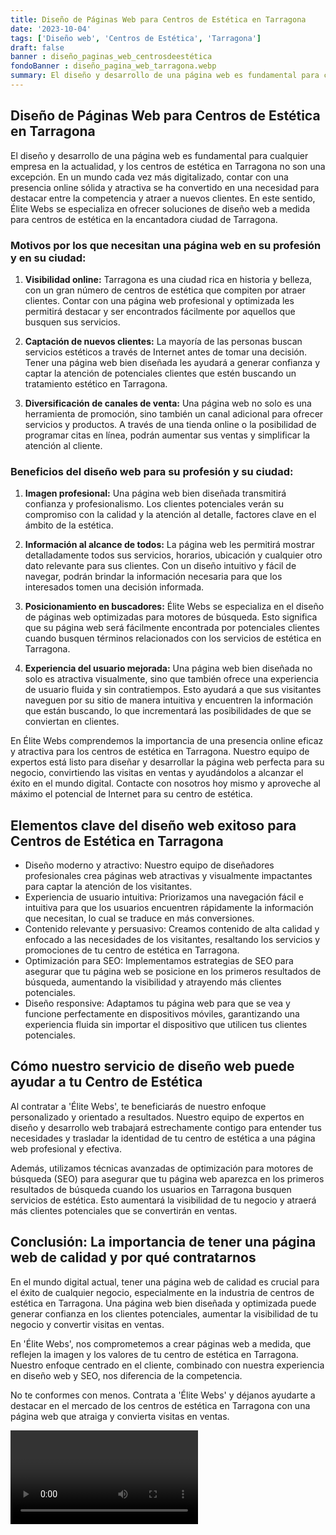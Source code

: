 ```yaml
---
title: Diseño de Páginas Web para Centros de Estética en Tarragona
date: '2023-10-04'
tags: ['Diseño web', 'Centros de Estética', 'Tarragona']
draft: false
banner : diseño_paginas_web_centrosdeestética
fondoBanner : diseño_pagina_web_tarragona.webp
summary: El diseño y desarrollo de una página web es fundamental para cualquier empresa en la actualidad, y los centros de estética en Tarragona no son una excepción. En un mundo cada vez más digitalizado, contar con una presencia online sólida y atractiva se ha convertido en una necesidad para destacar entre la competencia y atraer a nuevos clientes. En este sentido, Élite Webs se especializa en ofrecer soluciones de diseño web a medida para centros de estética en la encantadora ciudad de Tarragona.
---
```


## Diseño de Páginas Web para Centros de Estética en Tarragona

El diseño y desarrollo de una página web es fundamental para cualquier empresa en la actualidad, y los centros de estética en Tarragona no son una excepción. En un mundo cada vez más digitalizado, contar con una presencia online sólida y atractiva se ha convertido en una necesidad para destacar entre la competencia y atraer a nuevos clientes. En este sentido, Élite Webs se especializa en ofrecer soluciones de diseño web a medida para centros de estética en la encantadora ciudad de Tarragona.

### Motivos por los que necesitan una página web en su profesión y en su ciudad:

1. **Visibilidad online:** Tarragona es una ciudad rica en historia y belleza, con un gran número de centros de estética que compiten por atraer clientes. Contar con una página web profesional y optimizada les permitirá destacar y ser encontrados fácilmente por aquellos que busquen sus servicios.

2. **Captación de nuevos clientes:** La mayoría de las personas buscan servicios estéticos a través de Internet antes de tomar una decisión. Tener una página web bien diseñada les ayudará a generar confianza y captar la atención de potenciales clientes que estén buscando un tratamiento estético en Tarragona.

3. **Diversificación de canales de venta:** Una página web no solo es una herramienta de promoción, sino también un canal adicional para ofrecer servicios y productos. A través de una tienda online o la posibilidad de programar citas en línea, podrán aumentar sus ventas y simplificar la atención al cliente.

### Beneficios del diseño web para su profesión y su ciudad:

1. **Imagen profesional:** Una página web bien diseñada transmitirá confianza y profesionalismo. Los clientes potenciales verán su compromiso con la calidad y la atención al detalle, factores clave en el ámbito de la estética.

2. **Información al alcance de todos:** La página web les permitirá mostrar detalladamente todos sus servicios, horarios, ubicación y cualquier otro dato relevante para sus clientes. Con un diseño intuitivo y fácil de navegar, podrán brindar la información necesaria para que los interesados tomen una decisión informada.

3. **Posicionamiento en buscadores:** Élite Webs se especializa en el diseño de páginas web optimizadas para motores de búsqueda. Esto significa que su página web será fácilmente encontrada por potenciales clientes cuando busquen términos relacionados con los servicios de estética en Tarragona.

4. **Experiencia del usuario mejorada:** Una página web bien diseñada no solo es atractiva visualmente, sino que también ofrece una experiencia de usuario fluida y sin contratiempos. Esto ayudará a que sus visitantes naveguen por su sitio de manera intuitiva y encuentren la información que están buscando, lo que incrementará las posibilidades de que se conviertan en clientes.

En Élite Webs comprendemos la importancia de una presencia online eficaz y atractiva para los centros de estética en Tarragona. Nuestro equipo de expertos está listo para diseñar y desarrollar la página web perfecta para su negocio, convirtiendo las visitas en ventas y ayudándolos a alcanzar el éxito en el mundo digital. Contacte con nosotros hoy mismo y aproveche al máximo el potencial de Internet para su centro de estética.

<GifSeo />

<Cta />

## Elementos clave del diseño web exitoso para Centros de Estética en Tarragona

- Diseño moderno y atractivo: Nuestro equipo de diseñadores profesionales crea páginas web atractivas y visualmente impactantes para captar la atención de los visitantes.
- Experiencia de usuario intuitiva: Priorizamos una navegación fácil e intuitiva para que los usuarios encuentren rápidamente la información que necesitan, lo cual se traduce en más conversiones.
- Contenido relevante y persuasivo: Creamos contenido de alta calidad y enfocado a las necesidades de los visitantes, resaltando los servicios y promociones de tu centro de estética en Tarragona.
- Optimización para SEO: Implementamos estrategias de SEO para asegurar que tu página web se posicione en los primeros resultados de búsqueda, aumentando la visibilidad y atrayendo más clientes potenciales.
- Diseño responsive: Adaptamos tu página web para que se vea y funcione perfectamente en dispositivos móviles, garantizando una experiencia fluida sin importar el dispositivo que utilicen tus clientes potenciales.

## Cómo nuestro servicio de diseño web puede ayudar a tu Centro de Estética

Al contratar a 'Élite Webs', te beneficiarás de nuestro enfoque personalizado y orientado a resultados. Nuestro equipo de expertos en diseño y desarrollo web trabajará estrechamente contigo para entender tus necesidades y trasladar la identidad de tu centro de estética a una página web profesional y efectiva.

Además, utilizamos técnicas avanzadas de optimización para motores de búsqueda (SEO) para asegurar que tu página web aparezca en los primeros resultados de búsqueda cuando los usuarios en Tarragona busquen servicios de estética. Esto aumentará la visibilidad de tu negocio y atraerá más clientes potenciales que se convertirán en ventas.

## Conclusión: La importancia de tener una página web de calidad y por qué contratarnos

En el mundo digital actual, tener una página web de calidad es crucial para el éxito de cualquier negocio, especialmente en la industria de centros de estética en Tarragona. Una página web bien diseñada y optimizada puede generar confianza en los clientes potenciales, aumentar la visibilidad de tu negocio y convertir visitas en ventas.

En 'Élite Webs', nos comprometemos a crear páginas web a medida, que reflejen la imagen y los valores de tu centro de estética en Tarragona. Nuestro enfoque centrado en el cliente, combinado con nuestra experiencia en diseño web y SEO, nos diferencia de la competencia.

No te conformes con menos. Contrata a 'Élite Webs' y déjanos ayudarte a destacar en el mercado de los centros de estética en Tarragona con una página web que atraiga y convierta visitas en ventas.

<Video />

<CtaBot job='Centros de Estética' city='Tarragona'/>

<Gmaps query='Tarragona+españa+maps' />